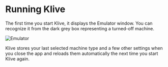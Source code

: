 # Running Klive

The first time you start Klive, it displays the Emulator window. You can recognize it from the dark grey box representing a turned-off machine.

![Emulator](/images/getting-started/emulator-start-screen.png)


Klive stores your last selected machine type and a few other settings when you close the app and reloads them automatically the next time you start Klive again.
